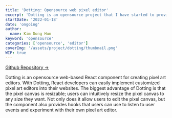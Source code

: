 ```yaml
---
title: 'Dotting: Opensource web pixel editor'
excerpt: 'Dotting is an opensource project that I have started to provide React developers a pixel art editor'
startDate: '2022-01-18'
date: 'ongoing'
author:
  name: Kim Dong Hun
keyword: 'opensource'
categories: ['opensource', 'editor']
coverImg: '/assets/project/dotting/thumbnail.png'
WIP: true
---
```


[Github Repository →](https://github.com/hunkim98/dotting)

Dotting is an opensource web-based React component for creating pixel art editors. With Dotting, React developers can easily implement customized pixel art editors into their websites. The biggest advantage of Dotting is that the pixel canvas is resizable; users can intuitively resize the pixel canvas to any size they want. Not only does it allow users to edit the pixel canvas, but the component also provides hooks that users can use to listen to user events and experiment with their own pixel art editor.

<DottingComponent />

